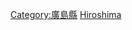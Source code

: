 {{日本行政區劃分類導航|建築物}}
{{Commonscat|Buildings in Hiroshima prefecture}}

[[Category:廣島縣|Category:廣島縣]]
[[Category:日本各都道府縣建築物|Hiroshima]]